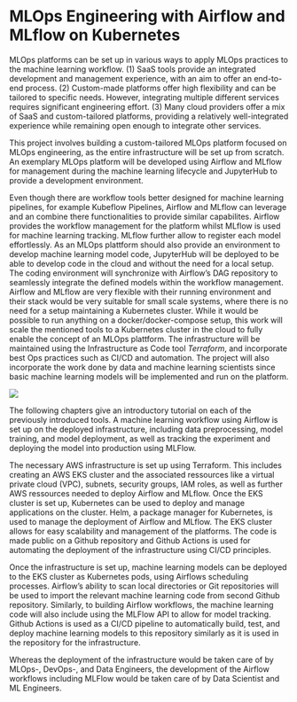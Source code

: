 # MLOps Engineering with Airflow and MLflow on Kubernetes

MLOps platforms can be set up in various ways to apply MLOps practices to the machine learning workflow.
(1) SaaS tools provide an integrated development and management experience, with an aim to offer an end-to-end process. (2) Custom-made platforms offer high flexibility and can be tailored to specific needs. However, integrating multiple different services requires significant engineering effort. (3) Many cloud providers offer a mix of SaaS and custom-tailored platforms, providing a relatively well-integrated experience while remaining open enough to integrate other services.

 This project involves building a custom-tailored MLOps platform focused on MLOps engineering, as the entire infrastructure will be set up from scratch. An exemplary MLOps platform will be developed using Airflow and MLflow for management during the machine learning lifecycle and JupyterHub to provide a development environment. 
 
 Even though there are workflow tools better designed for machine learning pipelines, for example Kubeflow Pipelines, Airflow and MLflow can leverage and an combine there functionalities to provide similar capabilites. Airflow provides the workflow management for the platform whilst MLflow is used for machine learning tracking. MLflow further allow to register each model effortlessly. As an MLOps plattform should also provide an environment to develop machine learning model code, JupyterHub will be deployed to be able to develop code in the cloud and without the need for a local setup. The coding environment will synchronize with Airflow's DAG repository to seamlessly integrate the defined models within the workflow management.
Airflow and MLflow are very flexible with their running environment and their stack would be very suitable for small scale systems, where there is no need for a setup maintaining a Kubernetes cluster. While it would be possible to run anything on a docker/docker-compose setup, this work will scale the mentioned tools to a Kubernetes cluster in the cloud to fully enable the concept of an MLOps plattform.
The infrastructure will be maintained using the Infrastructure as Code tool *Terraform*, and incorporate best Ops practices such as CI/CD and automation. The project will also incorporate the work done by data and machine learning scientists since basic machine learning models will be implemented and run on the platform.


![](images/01-Introduction/airflow-on-eks-basic.drawio.svg)

The following chapters give an introductory tutorial on each of the previously introduced tools. A machine learning workflow using Airflow is set up on the deployed infrastructure, including data preprocessing, model training, and model deployment, as well as tracking the experiment and deploying the model into production using MLFlow. 

The necessary AWS infrastructure is set up using Terraform. This includes creating an AWS EKS cluster and the associated ressources like a virtual private cloud (VPC), subnets, security groups, IAM roles, as well as further AWS ressources needed to deploy Airflow and MLflow.
Once the EKS cluster is set up, Kubernetes can be used to deploy and manage applications on the cluster. Helm, a package manager for Kubernetes, is used to manage the deployment of Airflow and MLflow. The EKS cluster allows for easy scalability and management of the platforms. The code is made public on a Github repository and Github Actions is used for automating the deployment of the infrastructure using CI/CD principles. 

Once the infrastructure is set up, machine learning models can be deployed to the EKS cluster as Kubernetes pods, using Airflows scheduling processes. Airflow's ability to scan local directories or Git repositories will be used to import the relevant machine learning code from second Github repository.
Similarly, to building Airflow workflows, the machine learning code will also include using the MLFlow API to allow for model tracking. Github Actions is used as a CI/CD pipeline to automatically build, test, and deploy machine learning models to this repository similarly as it is used in the repository for the infrastructure. 

<!---
Monitoring and logging would be achieved using CloudWatch to monitor the health and performance of the EKS cluster and its components, such as worker nodes, Kubernetes pods, etc and ELK stack or similar for logging of the system and applications. Networking would be handled by AWS Elastic Load Balancing service or Ingress controller to route traffic to the correct service/pod in the cluster.
-->

Whereas the deployment of the infrastructure would be taken care of by MLOps-, DevOps-, and Data Engineers, the development of the Airflow workflows including MLFlow would be taken care of by Data Scientist and ML Engineers.
